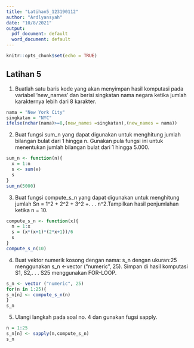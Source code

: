 ---
title: "Latihan5_123190112"
author: "Ardlyansyah"
date: "10/8/2021"
output:
  pdf_document: default
  word_document: default
---

```{r setup, include=FALSE}
knitr::opts_chunk$set(echo = TRUE)
```

## Latihan 5

1. Buatlah satu baris kode yang akan menyimpan hasil komputasi pada variabel ‘new_names’ dan berisi singkatan nama negara ketika jumlah karakternya lebih dari 8 karakter.

```{r echo=TRUE}
nama = "New York City"
singkatan = "NYC"
ifelse(nchar(nama)>=8,(new_names =singkatan),(new_names = nama))
```

2. Buat fungsi sum_n yang dapat digunakan untuk menghitung jumlah bilangan bulat dari 1 hingga n. Gunakan pula fungsi ini untuk menentukan jumlah bilangan bulat dari 1 hingga 5.000.

```{r echo=TRUE}
sum_n <- function(n){
  x = 1:n
  s <- sum(x)
  s
}
sum_n(5000)
```
3. Buat fungsi compute_s_n yang dapat digunakan untuk menghitung jumlah Sn = 1^2 + 2^2 + 3^2 +. . . n^2.Tampilkan hasil penjumlahan ketika n = 10.

```{r echo=TRUE}
compute_s_n <- function(x){
  n = 1:x
  s = (x*(x+1)*(2*x+1))/6
  s
}
compute_s_n(10)
```
4. Buat vektor numerik kosong dengan nama: s_n dengan ukuran:25 menggunakan s_n <-vector ("numeric", 25).
Simpan di hasil komputasi S1, S2,. . . S25 menggunakan FOR-LOOP.

```{r echo=TRUE}
s_n <- vector ("numeric", 25)
for(n in 1:25){
s_n[n] <- compute_s_n(n)
}
s_n
```
5. Ulangi langkah pada soal no. 4 dan gunakan fugsi sapply.

```{r echo=TRUE}
n = 1:25
s_n[n] <- sapply(n,compute_s_n)
s_n
```